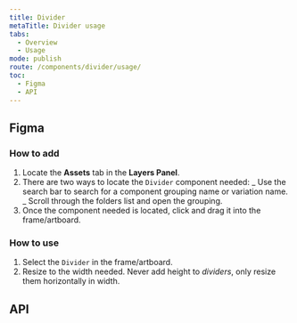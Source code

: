 ```yaml
---
title: Divider
metaTitle: Divider usage
tabs:
  - Overview
  - Usage
mode: publish
route: /components/divider/usage/
toc:
  - Figma
  - API
---
```



## Figma

### How to add

1. Locate the **Assets** tab in the **Layers Panel**.
2. There are two ways to locate the `Divider` component needed:
   _ Use the search bar to search for a component grouping name or variation name.
   _ Scroll through the folders list and open the grouping.
3. Once the component needed is located, click and drag it into the frame/artboard.

### How to use

1. Select the `Divider` in the frame/artboard.
2. Resize to the width needed. Never add height to _dividers_, only resize them horizontally in width.

## API

<PropsTable props={Divider.__docgenInfo.props} />
